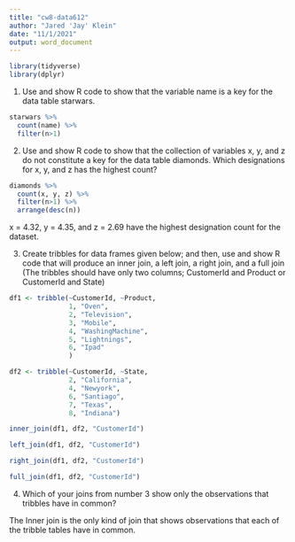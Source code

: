 ```yaml
---
title: "cw8-data612"
author: "Jared 'Jay' Klein"
date: "11/1/2021"
output: word_document
---
```



```r
library(tidyverse)
library(dplyr)
```

1)  Use and show R code to show that the variable name is a key for the data table starwars.
```r
starwars %>% 
  count(name) %>% 
  filter(n>1)
```


2)  Use and show R code to show that the collection of variables x, y, and z do not constitute a 
key for the data table diamonds.   Which designations for x, y, and z has the highest count?
```r
diamonds %>% 
  count(x, y, z) %>% 
  filter(n>1) %>% 
  arrange(desc(n))
```
x = 4.32, y = 4.35, and z = 2.69 have the highest designation count for the dataset. 

3)  Create tribbles for data frames given below; and then, use and show R code that will 
produce an inner join, a left join, a right join, and a full join  (The tribbles should have only 
two columns;  CustomerId and Product  or CustomerId and State)
```r
df1 <- tribble(~CustomerId, ~Product,
               1, "Oven",
               2, "Television",
               3, "Mobile",
               4, "WashingMachine",
               5, "Lightnings",
               6, "Ipad"
               )

df2 <- tribble(~CustomerId, ~State,
               2, "California",
               4, "Newyork",
               6, "Santiago",
               7, "Texas",
               8, "Indiana")
```

```r
inner_join(df1, df2, "CustomerId")
```
```r
left_join(df1, df2, "CustomerId")

```
```r
right_join(df1, df2, "CustomerId")

```

```r
full_join(df1, df2, "CustomerId")
```

4) Which of your joins from number 3 show only the observations that tribbles have in 
common?

The Inner join is the only kind of join that shows observations that each of the tribble tables have in common. 

